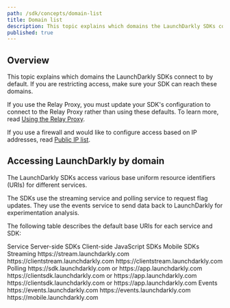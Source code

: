 ```yaml
---
path: /sdk/concepts/domain-list
title: Domain list
description: This topic explains which domains the LaunchDarkly SDKs connect to by default.
published: true
---
```


## Overview

This topic explains which domains the LaunchDarkly SDKs connect to by default. If you are restricting access, make sure your SDK can reach these domains.

If you use the Relay Proxy, you must update your SDK's configuration to connect to the Relay Proxy rather than using these defaults. To learn more, read [Using the Relay Proxy](/home/relay-proxy/using).

If you use a firewall and would like to configure access based on IP addresses, read [Public IP list](/home/advanced/public-ip-list).

## Accessing LaunchDarkly by domain

The LaunchDarkly SDKs access various base uniform resource identifiers (URIs) for different services.

The SDKs use the streaming service and polling service to request flag updates. They use the events service to send data back to LaunchDarkly for experimentation analysis.

The following table describes the default base URIs for each service and SDK:

<Table>
  <TableHeader>
    <TableHeadCell>Service</TableHeadCell>
    <TableHeadCell>Server-side SDKs</TableHeadCell>
    <TableHeadCell>Client-side JavaScript SDKs</TableHeadCell>
    <TableHeadCell>Mobile SDKs</TableHeadCell>
  </TableHeader>
  <TableBody>
  <TableRow>
    <TableCell>Streaming</TableCell>
    <TableCell>https://stream.launchdarkly.com</TableCell>
    <TableCell>https://clientstream.launchdarkly.com</TableCell>
    <TableCell>https://clientstream.launchdarkly.com</TableCell>
  </TableRow>
  <TableRow>
    <TableCell>Polling</TableCell>
    <TableCell>https://sdk.launchdarkly.com or https://app.launchdarkly.com</TableCell>
    <TableCell>https://clientsdk.launchdarkly.com or https://app.launchdarkly.com</TableCell>
    <TableCell>https://clientsdk.launchdarkly.com or https://app.launchdarkly.com</TableCell>
  </TableRow>
  <TableRow>
    <TableCell>Events</TableCell>
    <TableCell>https://events.launchdarkly.com</TableCell>
    <TableCell>https://events.launchdarkly.com</TableCell>
    <TableCell>https://mobile.launchdarkly.com</TableCell>
  </TableRow>
  </TableBody>
</Table>

